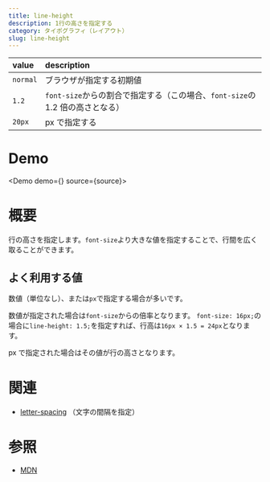 ```yaml
---
title: line-height
description: 1行の高さを指定する
category: タイポグラフィ（レイアウト）
slug: line-height
---
```



| value    | description                                                                   |
| :------- | :---------------------------------------------------------------------------- |
| `normal` | ブラウザが指定する初期値                                                      |
| `1.2`    | `font-size`からの割合で指定する（この場合、`font-size`の 1.2 倍の高さとなる） |
| `20px`   | px で指定する                                                                 |

# Demo

<Demo demo={<Preview />} source={source}>
  <Snippet />
</Demo>

# 概要

行の高さを指定します。`font-size`より大きな値を指定することで、行間を広く取ることができます。

## よく利用する値

数値（単位なし）、または`px`で指定する場合が多いです。

数値が指定された場合は`font-size`からの倍率となります。
`font-size: 16px;`の場合に`line-height: 1.5;`を指定すれば、行高は`16px × 1.5 = 24px`となります。

px で指定された場合はその値が行の高さとなります。

# 関連

- [letter-spacing](/letter-spacing) <span className="text-sm">（文字の間隔を指定）</span>

# 参照

- [MDN](https://developer.mozilla.org/ja/docs/Web/CSS/line-height)

